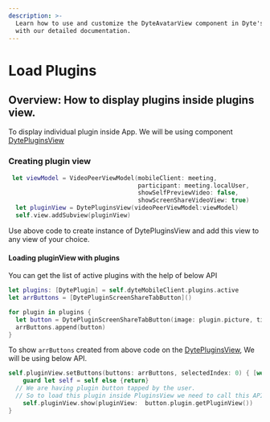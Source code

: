 ```yaml
---
description: >-
  Learn how to use and customize the DyteAvatarView component in Dyte's iOS UiKit
  with our detailed documentation.
---
```


# Load Plugins

## Overview: How to display plugins inside plugins view.

To display individual plugin inside App. We will be using component [DytePluginsView](/ios/components/dyte-plugin-view)

### Creating plugin view

```swift
 let viewModel = VideoPeerViewModel(mobileClient: meeting,
                                    participant: meeting.localUser,
                                    showSelfPreviewVideo: false,
                                    showScreenShareVideoView: true)
  let pluginView = DytePluginsView(videoPeerViewModel:viewModel)
  self.view.addSubview(pluginView)
```

Use above code to create instance of DytePluginsView and add this view to any view of your choice.

#### Loading pluginView with plugins

You can get the list of active plugins with the help of below API

```swift
let plugins: [DytePlugin] = self.dyteMobileClient.plugins.active
let arrButtons = [DytePluginScreenShareTabButton]()

for plugin in plugins {
  let button = DytePluginScreenShareTabButton(image: plugin.picture, title: plugin.name, id: plugin.id)
  arrButtons.append(button)
}
```

To show `arrButtons` created from above code on the [DytePluginsView](/ios/components/dyte-plugin-view), We will be using
below API.

```swift
self.pluginView.setButtons(buttons: arrButtons, selectedIndex: 0) { [weak self] button, pluginIsClicked in
    guard let self = self else {return}
  // We are having plugin button tapped by the user.
  // So to load this plugin inside PluginsView we need to call this API.
    self.pluginView.show(pluginView:  button.plugin.getPluginView())
}

```

<head>
  <title>iOS DyteAvatarView</title>
</head>
